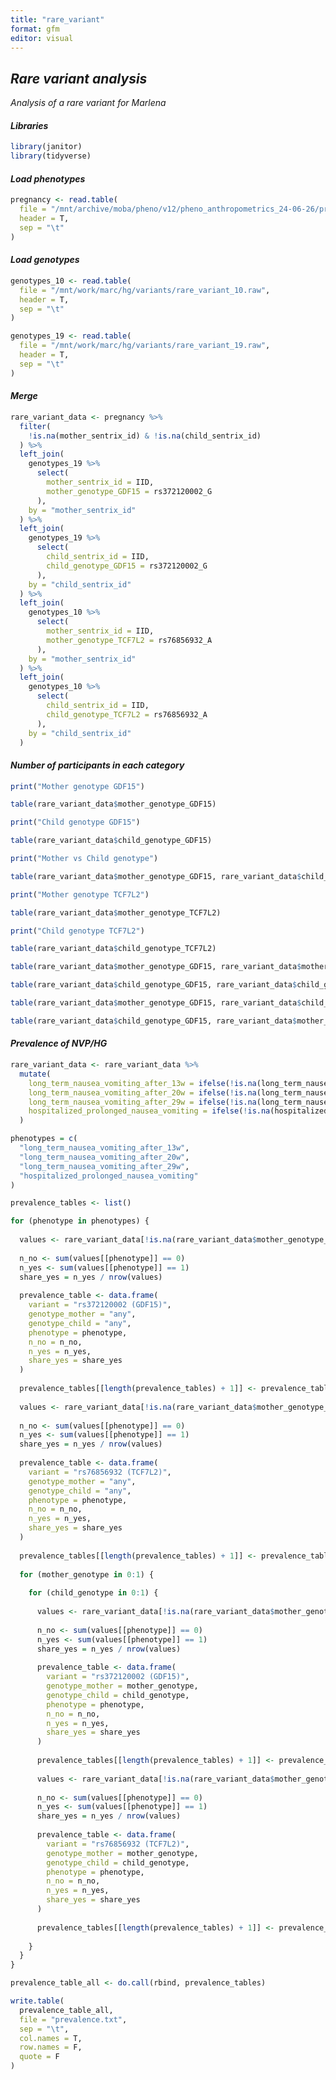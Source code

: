 ```yaml
---
title: "rare_variant"
format: gfm
editor: visual
---
```


## *Rare variant analysis*

*Analysis of a rare variant for Marlena*

#### *Libraries*

```r

library(janitor)
library(tidyverse)

```

#### *Load phenotypes*

```r

pregnancy <- read.table(
  file = "/mnt/archive/moba/pheno/v12/pheno_anthropometrics_24-06-26/pregnancy.gz",
  header = T,
  sep = "\t"
)

```

#### *Load genotypes*

```r

genotypes_10 <- read.table(
  file = "/mnt/work/marc/hg/variants/rare_variant_10.raw",
  header = T,
  sep = "\t"
)

genotypes_19 <- read.table(
  file = "/mnt/work/marc/hg/variants/rare_variant_19.raw",
  header = T,
  sep = "\t"
)

```

#### *Merge*

```r

rare_variant_data <- pregnancy %>% 
  filter(
    !is.na(mother_sentrix_id) & !is.na(child_sentrix_id)
  ) %>% 
  left_join(
    genotypes_19 %>% 
      select(
        mother_sentrix_id = IID,
        mother_genotype_GDF15 = rs372120002_G
      ),
    by = "mother_sentrix_id"
  ) %>% 
  left_join(
    genotypes_19 %>% 
      select(
        child_sentrix_id = IID,
        child_genotype_GDF15 = rs372120002_G
      ),
    by = "child_sentrix_id"
  ) %>% 
  left_join(
    genotypes_10 %>% 
      select(
        mother_sentrix_id = IID,
        mother_genotype_TCF7L2 = rs76856932_A
      ),
    by = "mother_sentrix_id"
  ) %>% 
  left_join(
    genotypes_10 %>% 
      select(
        child_sentrix_id = IID,
        child_genotype_TCF7L2 = rs76856932_A
      ),
    by = "child_sentrix_id"
  )

```

#### *Number of participants in each category*

```r

print("Mother genotype GDF15")

table(rare_variant_data$mother_genotype_GDF15)

```

```r

print("Child genotype GDF15")

table(rare_variant_data$child_genotype_GDF15)

```

```r

print("Mother vs Child genotype")

table(rare_variant_data$mother_genotype_GDF15, rare_variant_data$child_genotype_GDF15)

```

```r

print("Mother genotype TCF7L2")

table(rare_variant_data$mother_genotype_TCF7L2)

```

```r

print("Child genotype TCF7L2")

table(rare_variant_data$child_genotype_TCF7L2)
```

```r

table(rare_variant_data$mother_genotype_GDF15, rare_variant_data$mother_genotype_TCF7L2)
```

```r

table(rare_variant_data$child_genotype_GDF15, rare_variant_data$child_genotype_TCF7L2)
```

```r

table(rare_variant_data$mother_genotype_GDF15, rare_variant_data$child_genotype_TCF7L2)
```

```r

table(rare_variant_data$child_genotype_GDF15, rare_variant_data$mother_genotype_TCF7L2)
```

#### *Prevalence of NVP/HG*

```r

rare_variant_data <- rare_variant_data %>% 
  mutate(
    long_term_nausea_vomiting_after_13w = ifelse(!is.na(long_term_nausea_vomiting_13w_16w) | !is.na(long_term_nausea_vomiting_17w_20w) | !is.na(long_term_nausea_vomiting_21w_24w) | !is.na(long_term_nausea_vomiting_25w_28w) | !is.na(long_term_nausea_vomiting_after_29w) & long_term_nausea_vomiting_after_29w == 1, 1, 0),
    long_term_nausea_vomiting_after_20w = ifelse(!is.na(long_term_nausea_vomiting_21w_24w) | !is.na(long_term_nausea_vomiting_25w_28w) | !is.na(long_term_nausea_vomiting_after_29w) & long_term_nausea_vomiting_after_29w == 1, 1, 0),
    long_term_nausea_vomiting_after_29w = ifelse(!is.na(long_term_nausea_vomiting_after_29w) & long_term_nausea_vomiting_after_29w == 1, 1, 0),
    hospitalized_prolonged_nausea_vomiting = ifelse(!is.na(hospitalized_prolonged_nausea_vomiting) & hospitalized_prolonged_nausea_vomiting == 1, 1, 0)
  )

phenotypes = c(
  "long_term_nausea_vomiting_after_13w",
  "long_term_nausea_vomiting_after_20w",
  "long_term_nausea_vomiting_after_29w",
  "hospitalized_prolonged_nausea_vomiting"
)

prevalence_tables <- list()

for (phenotype in phenotypes) {
  
  values <- rare_variant_data[!is.na(rare_variant_data$mother_genotype_GDF15) & !is.na(rare_variant_data$child_genotype_GDF15), ]
  
  n_no <- sum(values[[phenotype]] == 0)
  n_yes <- sum(values[[phenotype]] == 1)
  share_yes = n_yes / nrow(values)
  
  prevalence_table <- data.frame(
    variant = "rs372120002 (GDF15)",
    genotype_mother = "any",
    genotype_child = "any",
    phenotype = phenotype,
    n_no = n_no,
    n_yes = n_yes,
    share_yes = share_yes
  )
  
  prevalence_tables[[length(prevalence_tables) + 1]] <- prevalence_table
  
  values <- rare_variant_data[!is.na(rare_variant_data$mother_genotype_TCF7L2) & !is.na(rare_variant_data$child_genotype_TCF7L2), ]
  
  n_no <- sum(values[[phenotype]] == 0)
  n_yes <- sum(values[[phenotype]] == 1)
  share_yes = n_yes / nrow(values)
  
  prevalence_table <- data.frame(
    variant = "rs76856932 (TCF7L2)",
    genotype_mother = "any",
    genotype_child = "any",
    phenotype = phenotype,
    n_no = n_no,
    n_yes = n_yes,
    share_yes = share_yes
  )
  
  prevalence_tables[[length(prevalence_tables) + 1]] <- prevalence_table
  
  for (mother_genotype in 0:1) {
    
    for (child_genotype in 0:1) {
      
      values <- rare_variant_data[!is.na(rare_variant_data$mother_genotype_GDF15) & rare_variant_data$mother_genotype_GDF15 == mother_genotype & !is.na(rare_variant_data$child_genotype_GDF15) & rare_variant_data$child_genotype_GDF15 == child_genotype, ]
      
      n_no <- sum(values[[phenotype]] == 0)
      n_yes <- sum(values[[phenotype]] == 1)
      share_yes = n_yes / nrow(values)
      
      prevalence_table <- data.frame(
        variant = "rs372120002 (GDF15)",
        genotype_mother = mother_genotype,
        genotype_child = child_genotype,
        phenotype = phenotype,
        n_no = n_no,
        n_yes = n_yes,
        share_yes = share_yes
      )
      
      prevalence_tables[[length(prevalence_tables) + 1]] <- prevalence_table
      
      values <- rare_variant_data[!is.na(rare_variant_data$mother_genotype_TCF7L2) & rare_variant_data$mother_genotype_TCF7L2 == mother_genotype & !is.na(rare_variant_data$child_genotype_TCF7L2) & rare_variant_data$child_genotype_TCF7L2 == child_genotype, ]
      
      n_no <- sum(values[[phenotype]] == 0)
      n_yes <- sum(values[[phenotype]] == 1)
      share_yes = n_yes / nrow(values)
      
      prevalence_table <- data.frame(
        variant = "rs76856932 (TCF7L2)",
        genotype_mother = mother_genotype,
        genotype_child = child_genotype,
        phenotype = phenotype,
        n_no = n_no,
        n_yes = n_yes,
        share_yes = share_yes
      )
      
      prevalence_tables[[length(prevalence_tables) + 1]] <- prevalence_table
      
    }
  }
}

prevalence_table_all <- do.call(rbind, prevalence_tables)

write.table(
  prevalence_table_all,
  file = "prevalence.txt",
  sep = "\t",
  col.names = T,
  row.names = F,
  quote = F
)


```
